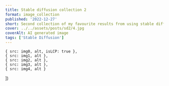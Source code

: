 ```yaml
---
title: Stable diffusion collection 2
format: image_collection
published: '2022-12-27'
short: Second collection of my favourite results from using stable diffusion.
cover: ../../assets/posts/sd2/4.jpg
coverAlt: AI generated image
tags: ['Stable Diffusion']
---
```







	{ src: img0, alt, isLCP: true },
	{ src: img1, alt },
	{ src: img2, alt },
	{ src: img3, alt },
	{ src: img4, alt }
])

<ImageGallery gallery={optimisedGallery} client:load />
